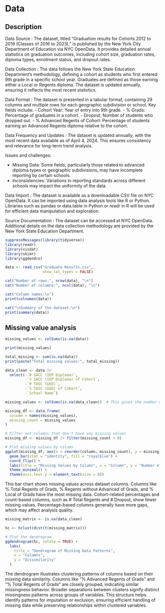 # Data

## Description
Data Source : The dataset, titled “Graduation results for Cohorts 2012 to 2019 (Classes of 2016 to 2023),” is published by the New York City Department of Education via NYC OpenData. It provides detailed annual statistics on graduation outcomes, including cohort size, graduation rates, diploma types, enrollment status, and dropout rates.

Data Collection : The data follows the New York State Education Department’s methodology, defining a cohort as students who first entered 9th grade in a specific school year. Graduates are defined as those earning either a Local or Regents diploma. The dataset is updated annually, ensuring it reflects the most recent statistics.

Data Format : The dataset is presented in a tabular format, containing 29 columns and multiple rows for each geographic subdivision or school. 
Key fields include:
- Cohort Year: Year of entry into 9th grade.
- % Grads: Percentage of graduates in a cohort.
- Dropout: Number of students who dropped out.
- % Advanced Regents of Cohort: Percentage of students earning an Advanced Regents diploma relative to the cohort.

Data Frequency and Updates : The dataset is updated annually, with the most recent data available as of April 4, 2024. This ensures consistency and relevance for long-term trend analysis.

Issues and challenges:

- Missing Data: Some fields, particularly those related to advanced diploma types or geographic subdivisions, may have incomplete reporting by certain schools.
- Inconsistencies: Variations in reporting standards across different schools may impact the uniformity of the data.

Data Import : The dataset is available as a downloadable CSV file on NYC OpenData. It can be imported using data analysis tools like R or Python. Libraries such as pandas or data.table in Python or readr in R will be used for efficient data manipulation and exploration.

Source Documentation : The dataset can be accessed at NYC OpenData. Additional details on the data collection methodology are provided by the New York State Education Department.

```r
suppressMessages(library(tidyverse))  
library(readr)      
library(visdat)     
library(skimr)     
library(ggdendro)
```

```r
data <- read_csv("Graduate Results.csv", 
                 show_col_types = FALSE)
```

```r
cat("Number of rows:", nrow(data), "\n")
cat("Number of columns:", ncol(data), "\n")

```
```r
cat("Column names:\n")
print(colnames(data))

cat("\nSummary of the dataset:\n")
print(summary(data))
```
## Missing value analysis

```r
missing_values <- colSums(is.na(data))

print(missing_values)

total_missing <- sum(is.na(data))
print(paste("Total missing values:", total_missing))
```

```r
data_clean <- data |>
  select(-`# SACC (IEP Diploma)`, 
         -`% SACC (IEP Diploma) of Cohort`, 
         -`# TASC (GED)`, 
         -`% TASC (GED) of Cohort`, 
         -`School Name`)
```

```r
missing_values <- colSums(is.na(data_clean))  # This gives the number of missing values for each column

missing_df <- data.frame(
  column = names(missing_values),
  missing_count = missing_values
)

# Filter out columns that don't have any missing values
missing_df <- missing_df |> filter(missing_count > 0)

# Plot missing values by column
ggplot(missing_df, aes(x = reorder(column, missing_count), y = missing_count)) +
  geom_bar(stat = "identity", fill = "royalblue") +
  coord_flip() +
  labs(title = "Missing Values by Column", x = "Column", y = "Number of Missing Values") +
  theme_minimal() +
  theme(axis.text.y = element_text(size = 8))
```
This bar chart shows missing values across dataset columns. Columns like % Total Regents of Grads, % Regents without Advanced of Grads, and % Local of Grads have the most missing data. Cohort-related percentages and count-based columns, such as # Total Regents and # Dropout, show fewer missing values. Percentage-based columns generally have more gaps, which may affect analysis quality.

```r
missing_matrix <- is.na(data_clean)

hc <- hclust(dist(t(missing_matrix)))

# Plot the dendrogram
ggdendrogram(hc, rotate = TRUE) +
  labs(
    title = "Dendrogram of Missing Data Patterns",
    x = "Columns",
    y = "Dissimilarity"
  )
```
The dendrogram illustrates clustering patterns of columns based on their missing data similarity. Columns like "% Advanced Regents of Grads" and "% Total Regents of Grads" are closely grouped, indicating similar missingness behavior. Broader separations between clusters signify distinct missingness patterns across groups of variables. This structure helps identify patterns for imputation or exclusion, ensuring efficient handling of missing data while preserving relationships within clustered variables.